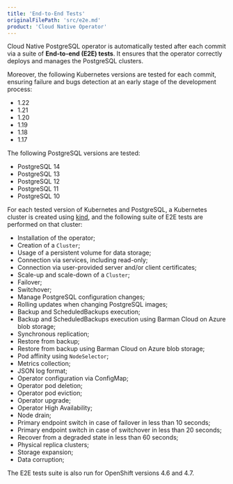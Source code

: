 ```yaml
---
title: 'End-to-End Tests'
originalFilePath: 'src/e2e.md'
product: 'Cloud Native Operator'
---
```


Cloud Native PostgreSQL operator is automatically tested after each
commit via a suite of **End-to-end (E2E) tests**. It ensures that
the operator correctly deploys and manages the PostgreSQL clusters.

Moreover, the following Kubernetes versions are tested for each commit,
ensuring failure and bugs detection at an early stage of the development
process:

* 1.22
* 1.21
* 1.20
* 1.19
* 1.18
* 1.17

The following PostgreSQL versions are tested:

* PostgreSQL 14
* PostgreSQL 13
* PostgreSQL 12
* PostgreSQL 11
* PostgreSQL 10

For each tested version of Kubernetes and PostgreSQL, a Kubernetes
cluster is created using [kind](https://kind.sigs.k8s.io/),
and the following suite of E2E tests are performed on that cluster:

* Installation of the operator;
* Creation of a `Cluster`;
* Usage of a persistent volume for data storage;
* Connection via services, including read-only;
* Connection via user-provided server and/or client certificates;
* Scale-up and scale-down of a `Cluster`;
* Failover;
* Switchover;
* Manage PostgreSQL configuration changes;
* Rolling updates when changing PostgreSQL images;
* Backup and ScheduledBackups execution;
* Backup and ScheduledBackups execution using Barman Cloud on Azure blob storage;
* Synchronous replication;
* Restore from backup;
* Restore from backup using Barman Cloud on Azure blob storage;
* Pod affinity using `NodeSelector`;
* Metrics collection;
* JSON log format;
* Operator configuration via ConfigMap;
* Operator pod deletion;
* Operator pod eviction;
* Operator upgrade;
* Operator High Availability;
* Node drain;
* Primary endpoint switch in case of failover in less than 10 seconds;
* Primary endpoint switch in case of switchover in less than 20 seconds;
* Recover from a degraded state in less than 60 seconds;
* Physical replica clusters;
* Storage expansion;
* Data corruption;

The E2E tests suite is also run for OpenShift versions 4.6 and 4.7.
